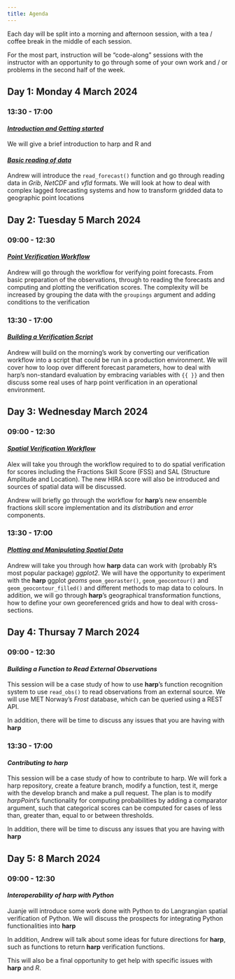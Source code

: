 ```yaml
---
title: Agenda
---
```

Each day will be split into a morning and afternoon session, with a tea / coffee 
break in the middle of each session. 

For the most part, instruction will be "code-along" sessions with the instructor
with an opportunity to go through some of your own work and / or problems in the 
second half of the week. 

## Day 1: Monday 4 March 2024
### 13:30 - 17:00 
#### [_Introduction and Getting started_](get-started.qmd)

We will give a brief introduction to harp and R and

#### [_Basic reading of data_](read-forecast.qmd)

Andrew will introduce the `read_forecast()` function and go through reading data 
in _Grib_, _NetCDF_ and _vfld_ formats. We will look at how to deal with complex 
lagged forecasting systems and how to transform gridded data to geographic 
point locations

## Day 2: Tuesday 5 March 2024
### 09:00 - 12:30
#### [_Point Verification Workflow_](point-verif-workflow.qmd)

Andrew will go through the workflow for verifying point forecasts. From basic 
preparation of the observations, through to reading the forecasts and computing
and plotting the verification scores. The complexity will be increased by 
grouping the data with the `groupings` argument and adding conditions to the 
verification

### 13:30 - 17:00
#### [_Building a Verification Script_](build-verif-script.qmd)

Andrew will build on the morning's work by converting our verification workflow 
into a script that could be run in a production environment. We will cover how 
to loop over different forecast parameters, how to deal with harp's non-standard 
evaluation by embracing variables with `{{ }}` and then discuss some real uses 
of harp point verification in an operational environment. 

## Day 3: Wednesday March 2024
### 09:00 - 12:30
#### [_Spatial Verification Workflow_](spatial-verif.qmd)

Alex will take you through the workflow required to to do spatial verification 
for scores including the Fractions Skill Score (FSS) and SAL (Structure
Amplitude and Location). The new HIRA score will also be introduced and sources 
of spatial data will be discussed. 

Andrew will briefly go through the workflow for __harp__'s new ensemble 
fractions skill score implementation and its _distribution_ and _error_ 
components. 

### 13:30 - 17:00
#### [_Plotting and Manipulating Spatial Data_](plot-manipulate-spatial.qmd)

Andrew will take you through how __harp__ data can work with (probably R's most 
popular package) _ggplot2_. We will have the opportunity to experiment with the 
__harp__ ggplot _geoms_ `geom_georaster()`, `geom_geocontour()` and 
`geom_geocontour_filled()` and different methods to map data to colours. In 
addition, we will go through __harp__'s geographical transformation functions, 
how to define your own georeferenced grids and how to deal with cross-sections. 

## Day 4: Thursay 7 March 2024
### 09:00 - 12:30
#### _Building a Function to Read External Observations_

This session will be a case study of how to use __harp__'s function recognition
system to use `read_obs()` to read observations from an external source. We will 
use MET Norway's _Frost_ database, which can be queried using a REST API.  

In addition, there will be time to discuss any issues that you are having with 
__harp__

### 13:30 - 17:00
#### _Contributing to __harp___

This session will be a case study of how to contribute to harp. We will fork a 
harp repository, create a feature branch, modify a function, test it, merge 
with the develop branch and make a pull request. The plan is to modify 
_harpPoint_'s functionality for computing probabilities by adding a comparator 
argument, such that categorical scores can be computed for cases of less than, 
greater than, equal to or between thresholds. 

In addition, there will be time to discuss any issues that you are having with 
__harp__

## Day 5: 8 March 2024
### 09:00 - 12:30
#### _Interoperability of __harp__ with Python_

Juanje will introduce some work done with Python to do Langrangian spatial 
verification of Python. We will discuss the prospects for integrating Python 
functionalities into __harp__ 

In addition, Andrew will talk about some ideas for future directions for 
__harp__, such as functions to return __harp__ verification functions. 

This will also be a final opportunity to get help with specific issues with 
__harp__ and _R_. 

